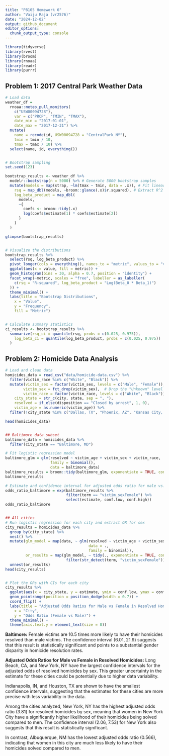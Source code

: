 ```yaml
---
title: "P8105 Homework 6"
author: "Vaiju Raja (vr2576)"
date: "2024-12-02"
output: github_document
editor_options: 
  chunk_output_type: console
---
```



```r

library(tidyverse)
library(rvest)
library(broom)
library(rnoaa)
library(readr)
library(purrr)

```


## Problem 1: 2017 Central Park Weather Data

```r

# Load data
weather_df = 
  rnoaa::meteo_pull_monitors(
    c("USW00094728"),
    var = c("PRCP", "TMIN", "TMAX"), 
    date_min = "2017-01-01",
    date_max = "2017-12-31") %>%
  mutate(
    name = recode(id, USW00094728 = "CentralPark_NY"),
    tmin = tmin / 10,
    tmax = tmax / 10) %>%
  select(name, id, everything())


# Bootstrap sampling
set.seed(123) 

bootstrap_results <- weather_df %>%
  modelr::bootstrap(n = 5000) %>% # Generate 5000 bootstrap samples
  mutate(models = map(strap, ~lm(tmax ~ tmin, data = .x)), # Fit linear models
    rsq = map_dbl(models, ~broom::glance(.x)$r.squared), # Extract R^2
    log_beta_product = map_dbl(
      models, 
      ~{
        coefs <- broom::tidy(.x)
        log(coefs$estimate[1] * coefs$estimate[2])
      }
    )
  )

glimpse(bootstrap_results)


# Visualize the distributions
bootstrap_results %>%
  select(rsq, log_beta_product) %>%
  pivot_longer(cols = everything(), names_to = "metric", values_to = "value") %>%
  ggplot(aes(x = value, fill = metric)) +
  geom_histogram(bins = 30, alpha = 0.7, position = "identity") +
  facet_wrap(~metric, scales = "free", labeller = as_labeller(
    c(rsq = "R-squared", log_beta_product = "Log(Beta_0 * Beta_1)")
  )) +
  theme_minimal() +
  labs(title = "Bootstrap Distributions",
    x = "Value",
    y = "Frequency",
    fill = "Metric")


# Calculate summary statistics
ci_results <- bootstrap_results %>%
  summarize(rsq_ci = quantile(rsq, probs = c(0.025, 0.975)),
    log_beta_ci = quantile(log_beta_product, probs = c(0.025, 0.975))
  )

```


## Problem 2: Homicide Data Analysis

```r

# Load and clean data
homicides_data = read_csv("data/homicide-data.csv") %>%
  filter(victim_race %in% c("White", "Black")) %>%
  mutate(victim_sex = factor(victim_sex, levels = c("Male", "Female")),  
        victim_sex = fct_drop(victim_sex),  # Drop the "Unknown" level
        victim_race = factor(victim_race, levels = c("White", "Black")),
    city_state = str_c(city, state, sep = ", "),
    resolved = if_else(disposition == "Closed by arrest", 1, 0),
    victim_age = as.numeric(victim_age)) %>%
  filter(!city_state %in% c("Dallas, TX", "Phoenix, AZ", "Kansas City, MO", "Tulsa, AL")) 

head(homicides_data)


## Baltimore data subset
baltimore_data = homicides_data %>%
  filter(city_state == "Baltimore, MD")

# Fit logistic regression model
baltimore_glm = glm(resolved ~ victim_age + victim_sex + victim_race, 
                    family = binomial(), 
                    data = baltimore_data)
baltimore_results = broom::tidy(baltimore_glm, exponentiate = TRUE, conf.int = TRUE)
baltimore_results

# Estimate and confidence interval for adjusted odds ratio for male vs. female
odds_ratio_baltimore = exp(baltimore_results %>% 
                           filter(term == "victim_sexFemale") %>% 
                           select(estimate, conf.low, conf.high))
odds_ratio_baltimore


## All cities
# Run logistic regression for each city and extract OR for sex
city_results = homicides_data %>%
  group_by(city_state) %>%
  nest() %>%
  mutate(glm_model = map(data, ~ glm(resolved ~ victim_age + victim_sex + victim_race, 
                                     data = ., 
                                     family = binomial)),
         or_results = map(glm_model, ~ tidy(., exponentiate = TRUE, conf.int = TRUE) %>%
                           filter(str_detect(term, "victim_sexFemale")))) %>%
  unnest(or_results)
head(city_results)


# Plot the ORs with CIs for each city
city_results %>%
  ggplot(aes(x = city_state, y = estimate, ymin = conf.low, ymax = conf.high)) +
  geom_pointrange(position = position_dodge(width = 0.7)) +
  coord_flip() +  
  labs(title = "Adjusted Odds Ratios for Male vs Female in Resolved Homicides",
    x = "City",
    y = "Odds Ratio (Female vs Male)") +
  theme_minimal() +
  theme(axis.text.y = element_text(size = 8))


```

**Baltimore:**
Female victims are 10.5 times more likely to have their homicides resolved than male victims. The confidence interval (6.01, 21.9) suggests that this result is statistically significant and points to a substantial gender disparity in homicide resolution rates.

**Adjusted Odds Ratios for Male vs Female in Resolved Homicides:**
Long Beach, CA, and New York, NY have the largest confidence intervals for the adjusted odds of resolved homicides by sex. This greater uncertainty in the estimate for these cities could be potentially due to higher data variability.

Indianapolis, IN, and Houston, TX are shown to have the smallest confidence intervals, suggesting that the estimates for these cities are more precise with less variability in the data.

Among the cities analyzed, New York, NY has the highest adjusted odds ratio (3.81) for resolved homicides by sex, meaning that women in New York City have a significantly higher likelihood of their homicides being solved compared to men. The confidence interval (2.06, 7.53) for New York also suggests that this result is statistically significant. 

In contrast, Albuquerque, NM has the lowest adjusted odds ratio (0.566), indicating that women in this city are much less likely to have their homicides solved compared to men. 



